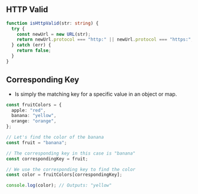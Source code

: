 ## HTTP Valid

```ts
function isHttpValid(str: string) {
  try {
    const newUrl = new URL(str);
    return newUrl.protocol === "http:" || newUrl.protocol === "https:";
  } catch (err) {
    return false;
  }
}
```

## Corresponding Key

- Is simply the matching key for a specific value in an object or map.

```ts
const fruitColors = {
  apple: "red",
  banana: "yellow",
  orange: "orange",
};

// Let's find the color of the banana
const fruit = "banana";

// The corresponding key in this case is "banana"
const correspondingKey = fruit;

// We use the corresponding key to find the color
const color = fruitColors[correspondingKey];

console.log(color); // Outputs: "yellow"
```
